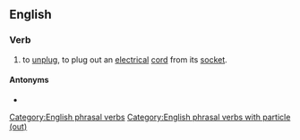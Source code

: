 ==English==

===Verb===
{{head|en|verb}}

# {{lb|en|Ireland|colloquial}} to [[unplug]], to plug out an [[electrical]] [[cord]] from its [[socket]].

====Antonyms====
* {{l|en|plug in}}

[[Category:English phrasal verbs]]
[[Category:English phrasal verbs with particle (out)]]
